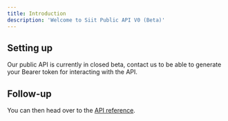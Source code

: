 ```yaml
---
title: Introduction
description: 'Welcome to Siit Public API V0 (Beta)'
---
```


## Setting up

Our public API is currently in closed beta, contact us to be able to generate your Bearer token for interacting with the API.

## Follow-up

You can then head over to the [API reference](/api-reference/introduction).
